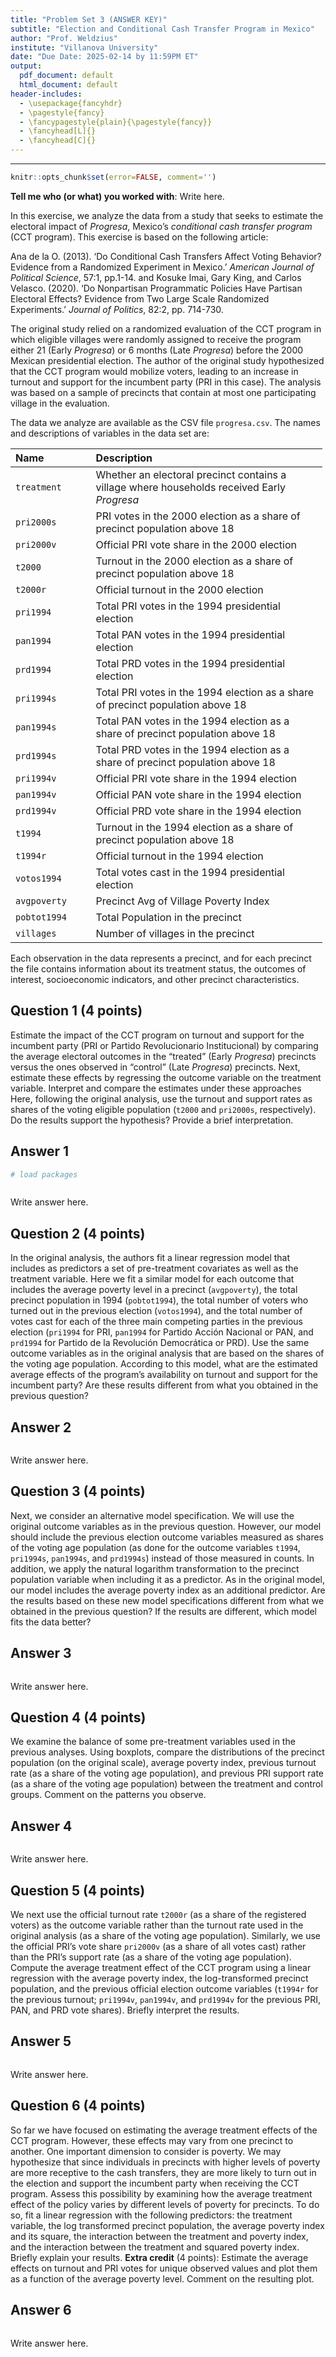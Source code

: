 ```yaml
---
title: "Problem Set 3 (ANSWER KEY)"
subtitle: "Election and Conditional Cash Transfer Program in Mexico"
author: "Prof. Weldzius"
institute: "Villanova University"
date: "Due Date: 2025-02-14 by 11:59PM ET"
output:
  pdf_document: default
  html_document: default
header-includes:
  - \usepackage{fancyhdr}
  - \pagestyle{fancy}
  - \fancypagestyle{plain}{\pagestyle{fancy}}
  - \fancyhead[L]{}
  - \fancyhead[C]{}
---
```

---

```r
knitr::opts_chunk$set(error=FALSE, comment='')
```

**Tell me who (or what) you worked with**: Write here.

In this exercise, we analyze the data from a study that seeks to estimate the electoral impact of *Progresa*, Mexico's *conditional cash transfer program* (CCT program). This exercise is based on the following article: 

  Ana de la O. (2013). 'Do Conditional Cash Transfers Affect Voting Behavior? Evidence from a Randomized Experiment in Mexico.'  *American Journal of Political Science*, 57:1, pp.1-14. and Kosuke Imai, Gary King, and Carlos Velasco. (2020). 'Do Nonpartisan Programmatic Policies Have Partisan Electoral Effects? Evidence from Two Large Scale Randomized Experiments.' *Journal of Politics*, 82:2, pp. 714-730. 
  
  The original study relied on a randomized evaluation of the CCT program in which eligible villages were randomly assigned to receive the program either 21 (Early *Progresa*) or 6 months (Late *Progresa*) before the 2000 Mexican presidential election. The author of the original study hypothesized that the CCT program would mobilize voters, leading to an increase in turnout and support for the incumbent party (PRI in this case). The analysis was based on a sample of precincts that contain at most one participating village in the evaluation.

The data we analyze are available as the CSV file `progresa.csv`. The names and descriptions of variables in the data set are:

--------------------------------------------------------------------------------
 Name                 Description
 -------------------- ----------------------------------------------------------
 `treatment`          Whether an electoral precinct contains a village where 
                      households received Early *Progresa*
                      
 `pri2000s`           PRI votes in the 2000 election as a share of precinct 
                      population above 18
 
 `pri2000v`           Official PRI vote share in the 2000 election
 
 `t2000`              Turnout in the 2000 election as a share of precinct 
                      population above 18
                      
 `t2000r`             Official turnout in the 2000 election
 
 `pri1994`            Total PRI votes in the 1994 presidential election
 
 `pan1994`            Total PAN votes in the 1994 presidential election 
 
 `prd1994`            Total PRD votes in the 1994 presidential election
 
 `pri1994s`           Total PRI votes in the 1994 election as a share of 
                      precinct population above 18
                      
 `pan1994s`           Total PAN votes in the 1994 election as a share of 
                      precinct population above 18
                      
 `prd1994s`           Total PRD votes in the 1994 election as a share of 
                      precinct population above 18
                      
 `pri1994v`           Official PRI vote share in the 1994 election
 
 `pan1994v`           Official PAN vote share in the 1994 election
 
 `prd1994v`           Official PRD vote share in the 1994 election
 
 `t1994`              Turnout in the 1994 election as a share of precinct 
                      population above 18
                      
 `t1994r`             Official turnout in the 1994 election
 
 `votos1994`          Total votes cast in the 1994 presidential election 
 
 `avgpoverty`         Precinct Avg of Village Poverty Index
 
 `pobtot1994`         Total Population in the precinct
 
 `villages`           Number of villages in the precinct
---------------------------------------------------------------------------------

Each observation in the data represents a precinct, and for each precinct the file contains information about its treatment status, the outcomes of interest, socioeconomic indicators, and other precinct characteristics.

## Question 1 (4 points)

Estimate the impact of the CCT program on turnout and support for the incumbent party (PRI or Partido Revolucionario Institucional) by comparing the average electoral outcomes in the "treated" (Early *Progresa*) precincts versus the ones observed in "control" (Late *Progresa*) precincts. Next, estimate these effects by regressing the outcome variable on the treatment variable. Interpret and compare the estimates under these approaches Here, following the original analysis, use the turnout and support rates as shares of the voting eligible population (`t2000` and `pri2000s`, respectively). Do the results support the hypothesis? Provide a brief interpretation. 

## Answer 1

```r
# load packages
```


```r

```

Write answer here.

## Question 2 (4 points)

In the original analysis, the authors fit a linear regression model that includes as predictors a set of pre-treatment covariates as well as the treatment variable. Here we fit a similar model for each outcome that includes the average poverty level in a precinct (`avgpoverty`), the total precinct population in 1994 (`pobtot1994`), the total number of voters who turned out in the previous election (`votos1994`), and the total number of votes cast for each of the three main competing parties in the previous election (`pri1994` for PRI, `pan1994` for Partido Acción Nacional or PAN, and `prd1994` for Partido de la Revolución Democrática or PRD). Use the same outcome variables as in the original analysis that are based on the shares of the voting age population. According to this model, what are the estimated average effects of the program's availability on turnout and support for the incumbent party? Are these results different from what you obtained in the previous question? 

## Answer 2

```r

```

Write answer here.

## Question 3 (4 points)

Next, we consider an alternative model specification. We will use the original outcome variables as in the previous question. However, our model should include the previous election outcome variables measured as shares of the voting age population (as done for the outcome variables `t1994`, `pri1994s`, `pan1994s`, and `prd1994s`) instead of those measured in counts. In addition, we apply the natural logarithm transformation to the precinct population variable when including it as a predictor. As in the original model, our model includes the average poverty index as an additional predictor. Are the results based on these new model specifications different from what we obtained in the previous question? If the results are different, which model fits the data better? 

## Answer 3

```r

```

Write answer here.

## Question 4 (4 points)

We examine the balance of some pre-treatment variables used in the previous analyses. Using boxplots, compare the distributions of the precinct population (on the original scale), average poverty index, previous turnout rate (as a share of the voting age population), and previous PRI support rate (as a share of the voting age population) between the treatment and control groups. Comment on the patterns you observe.
  
## Answer 4
```r

```

Write answer here.

## Question 5 (4 points)

We next use the official turnout rate `t2000r` (as a share of the registered voters) as the outcome variable rather than the turnout rate used in the original analysis (as a share of the voting age population). Similarly, we use the official PRI's vote share `pri2000v` (as a share of all votes cast) rather than the PRI's support rate (as a share of the voting age population). Compute the average treatment effect of the CCT program using a linear regression with the average poverty index, the log-transformed precinct population, and the previous official election outcome variables (`t1994r` for the previous turnout; `pri1994v`, `pan1994v`, and `prd1994v` for the previous PRI, PAN, and PRD vote shares). Briefly interpret the results.

## Answer 5

```r

```

Write answer here.

## Question 6 (4 points)

So far we have focused on estimating the average treatment effects of the CCT program. However, these effects may vary from one precinct to another. One important dimension to consider is poverty. We may hypothesize that since individuals in precincts with higher levels of poverty are more receptive to the cash transfers, they are more likely to turn out in the election and support the incumbent party when receiving the CCT program. Assess this possibility by examining how the average treatment effect of the policy varies by different levels of poverty for precincts. To do so, fit a linear regression with the following predictors: the treatment variable, the log transformed precinct population, the average poverty index and its square, the interaction between the treatment and poverty index, and the interaction between the treatment and squared poverty index. Briefly explain your results. **Extra credit** (4 points): Estimate the average effects on turnout and PRI votes for unique observed values and plot them as a function of the average poverty level. Comment on the resulting plot.

## Answer 6

```r

```

Write answer here.
